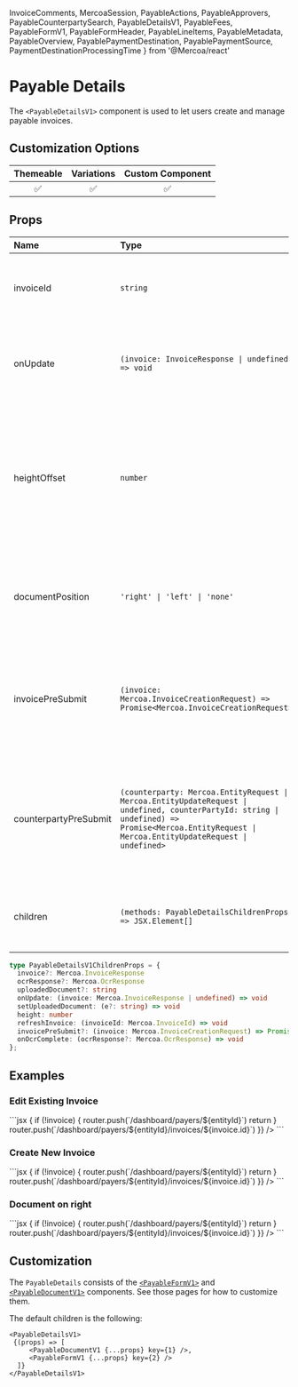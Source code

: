   InvoiceComments,
  MercoaSession,
  PayableActions,
  PayableApprovers,
  PayableCounterpartySearch,
  PayableDetailsV1,
  PayableFees,
  PayableFormV1,
  PayableFormHeader,
  PayableLineItems,
  PayableMetadata,
  PayableOverview,
  PayablePaymentDestination,
  PayablePaymentSource,
  PaymentDestinationProcessingTime
} from '@Mercoa/react'

# Payable Details

The `<PayableDetailsV1>` component is used to let users create and manage payable invoices.

## Customization Options

| Themeable | Variations | Custom Component |
| :-------: | :--------: | :--------------: |
|    ✅     |     ✅     |        ✅        |

## Props

| Name                  | Type                                                                                 | Required | Description                                                                                                                                           |
| :---------------------| :------------------------------------------------------------------------------------| :--------| :-----------------------------------------------------------------------------------------------------------------------------------------------------|
| invoiceId             | `string`                                                                             |          | The ID of the invoice to edit. Leave blank if creating a new invoice                                                                                  |
| onUpdate              | `(invoice: InvoiceResponse \| undefined) => void`                                    |          | When the invoice is created, updated, or deleted, this callback is triggered                                                                          |
| heightOffset          | `number`                                                                             |          | This component uses the screen size to set its height. If you have other elements on the screen, increase the height offset to shrink this component. |
| documentPosition      | `'right' \| 'left' \| 'none'`                                                        |          | Control where to place the invoice doucment (or hide it). Default is `left`                                                                           |
| invoicePreSubmit      | `(invoice: Mercoa.InvoiceCreationRequest) => Promise<Mercoa.InvoiceCreationRequest>` |          | This function is called after frontend validations are complete, and before the API call to create/update the invoice is sent.                        |
| counterpartyPreSubmit | `(counterparty: Mercoa.EntityRequest \| Mercoa.EntityUpdateRequest \| undefined, counterPartyId: string \| undefined) => Promise<Mercoa.EntityRequest \| Mercoa.EntityUpdateRequest \| undefined>` |          | Function to call before an entity is submitted to Mercoa. Useful for adding custom fields to the entity or preventing submission |
| children              | `(methods: PayableDetailsChildrenProps) => JSX.Element[]`                            |          | See [customization](#customization) for details on how to use the children prop.                                                                      |

```typescript
type PayableDetailsV1ChildrenProps = {
  invoice?: Mercoa.InvoiceResponse
  ocrResponse?: Mercoa.OcrResponse
  uploadedDocument?: string
  onUpdate: (invoice: Mercoa.InvoiceResponse | undefined) => void
  setUploadedDocument: (e?: string) => void
  height: number
  refreshInvoice: (invoiceId: Mercoa.InvoiceId) => void
  invoicePreSubmit?: (invoice: Mercoa.InvoiceCreationRequest) => Promise<Mercoa.InvoiceCreationRequest>
  onOcrComplete: (ocrResponse?: Mercoa.OcrResponse) => void
};
```

## Examples

### Edit Existing Invoice

<ComponentContainer>
  <PayableDetailsV1 invoiceId={'inv_new_ready'} />
  ```jsx
<PayableDetailsV1
  invoiceId={'inv_XXXXX-XXXX-XXXXXX'}
  onUpdate={(invoice) => {
    if (!invoice) {
      router.push(`/dashboard/payers/${entityId}`)
      return
    }
    router.push(`/dashboard/payers/${entityId}/invoices/${invoice.id}`)
  }}
/>
  ```
</ComponentContainer>

### Create New Invoice

<ComponentContainer>
  <PayableDetailsV1 />
  ```jsx
<PayableDetailsV1 
  onUpdate={(invoice) => {
    if (!invoice) {
      router.push(`/dashboard/payers/${entityId}`)
      return
    }
    router.push(`/dashboard/payers/${entityId}/invoices/${invoice.id}`)
  }}
/>
  ```
</ComponentContainer>

### Document on right

<ComponentContainer>
  <PayableDetailsV1 invoiceId={'inv_new_ready'} documentPosition="right" />
  ```jsx
<PayableDetailsV1
  documentPosition="right"
  invoiceId={'inv_XXXXX-XXXX-XXXXXX'}   
  onUpdate={(invoice) => {
    if (!invoice) {
      router.push(`/dashboard/payers/${entityId}`)
      return
    }
    router.push(`/dashboard/payers/${entityId}/invoices/${invoice.id}`)
  }}
/>
  ```
</ComponentContainer>


## Customization

The `PayableDetails` consists of the [`<PayableFormV1>`](./Form) and [`<PayableDocumentV1>`](./Document) components. See those pages for how to customize them.

The default children is the following:

```tsx
<PayableDetailsV1>
 {(props) => [
     <PayableDocumentV1 {...props} key={1} />,
     <PayableFormV1 {...props} key={2} />
  ]}
</PayableDetailsV1>
```